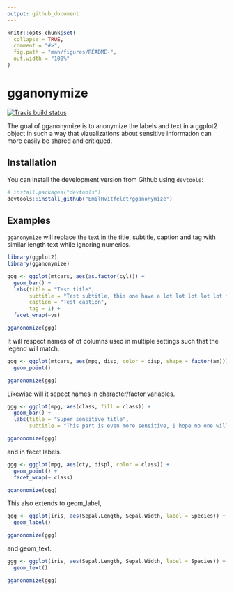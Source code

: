 ```yaml
---
output: github_document
---
```


<!-- README.md is generated from README.Rmd. Please edit that file -->

```r
knitr::opts_chunk$set(
  collapse = TRUE,
  comment = "#>",
  fig.path = "man/figures/README-",
  out.width = "100%"
)
```
# gganonymize

[![Travis build status](https://travis-ci.org/EmilHvitfeldt/gganonymize.svg?branch=master)](https://travis-ci.org/EmilHvitfeldt/gganonymize)

The goal of gganonymize is to anonymize the labels and text in a ggplot2 object in such a way that vizualizations about sensitive information can more easily be shared and critiqued. 

## Installation

You can install the development version from Github using `devtools`:

``` r
# install.packages("devtools")
devtools::install_github("EmilHvitfeldt/gganonymize")
```

## Examples

`gganonymize` will replace the text in the title, subtitle, caption and tag with similar length text while ignoring numerics.

```r
library(ggplot2)
library(gganonymize)

ggg <- ggplot(mtcars, aes(as.factor(cyl))) +
  geom_bar() +
  labs(title = "Test title",
       subtitle = "Test subtitle, this one have a lot lot lot lot lot more text then the rest",
       caption = "Test caption",
       tag = 1) +
  facet_wrap(~vs)

gganonomize(ggg)
```

It will respect names of of columns used in multiple settings such that the legend will match.

```r
ggg <- ggplot(mtcars, aes(mpg, disp, color = disp, shape = factor(am))) +
  geom_point()

gganonomize(ggg)
```

Likewise will it sepect names in character/factor variables.


```r
ggg <- ggplot(mpg, aes(class, fill = class)) +
  geom_bar() + 
  labs(title = "Super sensitive title",
       subtitle = "This part is even more sensitive, I hope no one will get to read it")

gganonomize(ggg)
```

and in facet labels.

```r
ggg <- ggplot(mpg, aes(cty, displ, color = class)) +
  geom_point() +
  facet_wrap(~ class)

gganonomize(ggg)
```

This also extends to geom_label, 

```r
ggg <- ggplot(iris, aes(Sepal.Length, Sepal.Width, label = Species)) +
  geom_label()

gganonomize(ggg)
```

and geom_text.

```r
ggg <- ggplot(iris, aes(Sepal.Length, Sepal.Width, label = Species)) +
  geom_text()

gganonomize(ggg)
```

